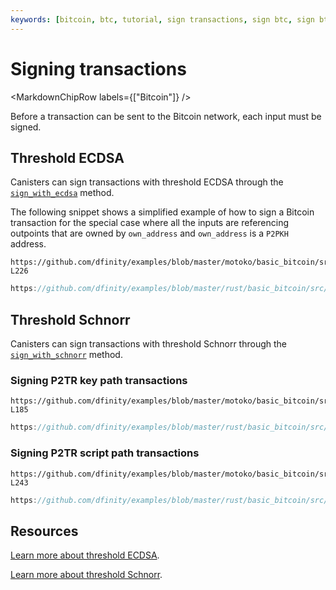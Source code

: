 ```yaml
---
keywords: [bitcoin, btc, tutorial, sign transactions, sign btc, sign btc transaction, sign bitcoin transactions]
---
```



# Signing transactions

<MarkdownChipRow labels={["Bitcoin"]} />

Before a transaction can be sent to the Bitcoin network, each input must be signed.

## Threshold ECDSA

Canisters can sign transactions with threshold ECDSA through the [`sign_with_ecdsa`](/docs/build-on-btc/btc-api) method.

The following snippet shows a simplified example of how to sign a Bitcoin transaction for the special case where all the inputs are referencing outpoints that are owned by `own_address` and `own_address` is a `P2PKH` address.

<Tabs groupId="languages">
<TabItem value="motoko" label="Motoko" default>

```motoko no-repl reference
https://github.com/dfinity/examples/blob/master/motoko/basic_bitcoin/src/basic_bitcoin/src/P2pkh.mo#L149-L226
```

</TabItem>
<TabItem value="rust" label="Rust">

```rust reference
https://github.com/dfinity/examples/blob/master/rust/basic_bitcoin/src/p2pkh.rs#L58-L117
```

</TabItem>
</Tabs>

## Threshold Schnorr

Canisters can sign transactions with threshold Schnorr through the [`sign_with_schnorr`](/docs/build-on-btc/btc-api) method.

### Signing P2TR key path transactions

<Tabs groupId="languages">
<TabItem value="motoko" label="Motoko" default>

```motoko no-repl reference
https://github.com/dfinity/examples/blob/master/motoko/basic_bitcoin/src/basic_bitcoin/src/P2tr.mo#L145-L185
```

</TabItem>

<TabItem value="rust" label="Rust" default>

```rust reference
https://github.com/dfinity/examples/blob/master/rust/basic_bitcoin/src/p2tr.rs#L187-L248
```

</TabItem>
</Tabs>

### Signing P2TR script path transactions


<Tabs groupId="languages">

<TabItem value="motoko" label="Motoko" default>

```motoko no-repl reference
https://github.com/dfinity/examples/blob/master/motoko/basic_bitcoin/src/basic_bitcoin/src/P2tr.mo#L187-L243
```

</TabItem>

<TabItem value="rust" label="Rust" default>

```rust reference
https://github.com/dfinity/examples/blob/master/rust/basic_bitcoin/src/p2tr.rs#L116-L185
```

</TabItem>
</Tabs>

## Resources

[Learn more about threshold ECDSA](/docs/building-apps/network-features/signatures/t-ecdsa).

[Learn more about threshold Schnorr](/docs/building-apps/network-features/signatures/t-schnorr).
